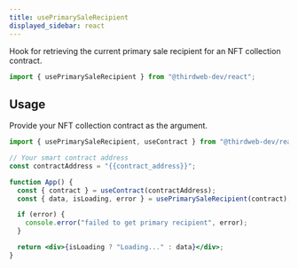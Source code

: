 ```yaml
---
title: usePrimarySaleRecipient
displayed_sidebar: react
---
```



Hook for retrieving the current primary sale recipient for an NFT collection contract.

```jsx
import { usePrimarySaleRecipient } from "@thirdweb-dev/react";
```

## Usage

Provide your NFT collection contract as the argument.

```jsx
import { usePrimarySaleRecipient, useContract } from "@thirdweb-dev/react";

// Your smart contract address
const contractAddress = "{{contract_address}}";

function App() {
  const { contract } = useContract(contractAddress);
  const { data, isLoading, error } = usePrimarySaleRecipient(contract);

  if (error) {
    console.error("failed to get primary recipient", error);
  }

  return <div>{isLoading ? "Loading..." : data}</div>;
}
```